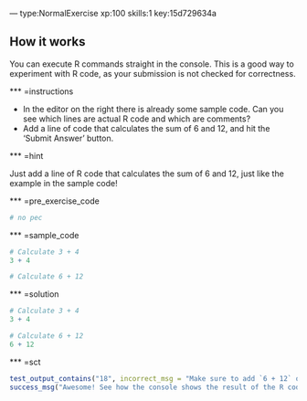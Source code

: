 --- type:NormalExercise xp:100 skills:1 key:15d729634a

## How it works

You can execute R commands straight in the console. This is a good way to experiment with R code, as your submission is not checked for correctness.

*** =instructions

- In the editor on the right there is already some sample code. Can you see which lines are actual R code and which are comments?
- Add a line of code that calculates the sum of 6 and 12, and hit the 'Submit Answer' button.

*** =hint

Just add a line of R code that calculates the sum of 6 and 12, just like the example in the sample code!

*** =pre_exercise_code

```r
# no pec
```

*** =sample_code

```r
# Calculate 3 + 4
3 + 4

# Calculate 6 + 12

```

*** =solution

```r
# Calculate 3 + 4
3 + 4

# Calculate 6 + 12
6 + 12
```

*** =sct

```r
test_output_contains("18", incorrect_msg = "Make sure to add `6 + 12` on a new line. Do not start the line with a `#`, otherwise your R code is not executed!")
success_msg("Awesome! See how the console shows the result of the R code you submitted? Now that you're familiar with the interface, let's get down to R business!")
```
